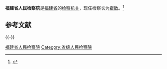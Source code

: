 {{Infobox PRCG
|机构名称 = 福建省人民检察院
|标志1    = Supreme_People's_Procuratorate_of_P.R.China's_badge_.svg
|标志1说明 = [[中华人民共和国人民检察院检徽|中华人民共和国人民检察院检徽]]
|职位1    = [[检察长|检察长]]
|人员1    = [[霍敏|霍敏]]
|衔级1    = [[二级大检察官|二级大检察官]]
|职位2    =
|人员2    =
|职位3    =
|人员3    =
|职位4    =
|人员4    =
|授权法源 = [[中华人民共和国宪法|中华人民共和国宪法]]<br />[[s:中华人民共和国刑法|中华人民共和国刑法]]<br />[[s:中华人民共和国刑事诉讼法|中华人民共和国刑事诉讼法]]
|组织法规 = [[s:中华人民共和国人民检察院组织法|中华人民共和国人民检察院组织法]]
|业务上级 = [[中华人民共和国最高人民检察院|中华人民共和国最高人民检察院]]
|组织上级 = [[福建省人民代表大会|福建省人民代表大会]]<br />[[福建省人民代表大会常务委员会|福建省人民代表大会常务委员会]]
|中共上级 = [[中国共产党福建省委员会|中国共产党福建省委员会]]
|中共本级 = 中国共产党福建省人民检察院党组
|机构类型 = [[检察机关|法律监督机关]]
|行政级别 = 副省级
|地址1    = [[福建省|福建省]]
|前身     = 
|邮编1    =
|电话1    =
|网站     = 
|网址     = 
}}
'''福建省人民检察院'''是[[福建省|福建省]]的[[检察机关|检察机关]]，现任检察长为[[霍敏|霍敏]]。<ref>{{Cite book|title=中国法律年鉴 2018|author=伍晓梅主编; 中国法律年鉴编辑部编|publisher=中国法律年鉴社|year=|issn=1003-1715|location=|pages=}}</ref>

== 参考文献 ==
{{Reflist}}

{{-}}
{{党和国家机构|福建省|level=高级}}
{{中华人民共和国各省级行政区|检察机关}}
{{中华人民共和国检察机关|地}}
{{福建省领导人}}

[[Category:福建省人民检察院|]]
[[Category:省级人民检察院|Category:省级人民检察院]]